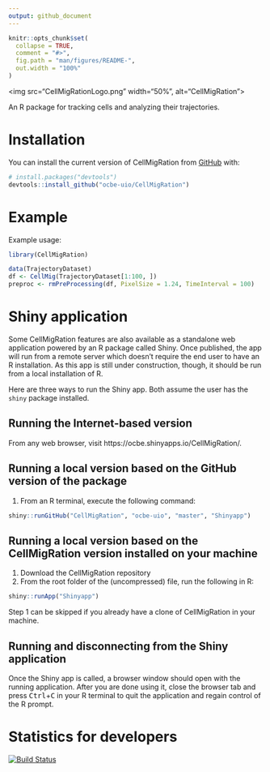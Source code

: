 ```yaml
---
output: github_document
---
```


<!-- README.md is generated from README.Rmd. Please edit that file -->

```r
knitr::opts_chunk$set(
  collapse = TRUE,
  comment = "#>",
  fig.path = "man/figures/README-",
  out.width = "100%"
)
```

<img src="CellMigRationLogo.png" width="50%", alt="CellMigRation">

An R package for tracking cells and analyzing their trajectories.

# Installation


You can install the current version of CellMigRation from [GitHub](https://github.com/) with:

``` r
# install.packages("devtools")
devtools::install_github("ocbe-uio/CellMigRation")
```

# Example

Example usage:

```r
library(CellMigRation)

data(TrajectoryDataset)
df <- CellMig(TrajectoryDataset[1:100, ])
preproc <- rmPreProcessing(df, PixelSize = 1.24, TimeInterval = 100)
```

# Shiny application

Some CellMigRation features are also available as a standalone web application powered by an R package called Shiny.
Once published, the app will run from a remote server which doesn't require the end user to have an R installation.
As this app is still under construction, though, it should be run from a local installation of R.

Here are three ways to run the Shiny app. Both assume the user has the `shiny` package installed.

## Running the Internet-based version

From any web browser, visit https://ocbe.shinyapps.io/CellMigRation/.

## Running a local version based on the GitHub version of the package

1. From an R terminal, execute the following command:
```r
shiny::runGitHub("CellMigRation", "ocbe-uio", "master", "Shinyapp")
```

## Running a local version based on the CellMigRation version installed on your machine

1. Download the CellMigRation repository
2. From the root folder of the (uncompressed) file, run the following in R:
```r
shiny::runApp("Shinyapp")
```

Step 1 can be skipped if you already have a clone of CellMigRation in your machine.

## Running and disconnecting from the Shiny application

Once the Shiny app is called, a browser window should open with the running application.
After you are done using it, close the browser tab and press <kbd>Ctrl</kbd>+<kbd>C</kbd> in your R terminal to quit the application and regain control of the R prompt.

# Statistics for developers

<!-- badges: start -->
[![Build Status](https://travis-ci.org/ocbe-uio/CellMigRation.svg?branch=master)](https://travis-ci.org/ocbe-uio/CellMigRation)
<!-- badges: end -->